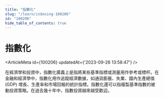 ```yaml
---
title: "指數化"
slug: "/learn/indexing-100206"
id: "100206"
hide_table_of_contents: true
---
```



# 指數化

<ArticleMeta id={100206} updatedAt={'2023-09-26 13:58:47'} />
<div className='border-solid border-b border-t-0 my-4 border-[var(--ifm-color-gray-300)]' />

在經濟學和投資中，指數化廣義上是指將某些基準指標或測量用作參考或標杆。在金融和經濟學中，指數化用作追蹤經濟數據，如通貨膨脹、失業、國內生產總值 (GDP) 增長、生產率和市場回報的統計指標。指數化還可以指複製基準指數的被動投資策略。在過去幾十年中，指數投資越來越受歡迎。

